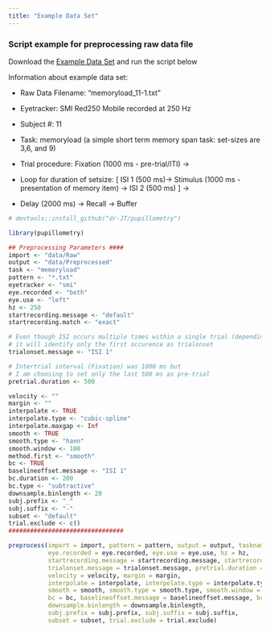 ```yaml
---
title: "Example Data Set"
---
```


### Script example for preprocessing raw data file

Download the [Example Data Set](http://englelab.gatech.edu/R/example_data/Example_memoryload.zip) and run the script below

Information about example data set:

* Raw Data Filename: "memoryload_11-1.txt"

* Eyetracker: SMI Red250 Mobile recorded at 250 Hz

* Subject #: 11

* Task: memoryload (a simple short term memory span task: set-sizes are 3,6, and 9)

* Trial procedure: Fixation (1000 ms - pre-trial/ITI) ->
* Loop for duration of setsize: [ ISI 1 (500 ms)-> Stimulus (1000 ms - presentation of memory item) -> ISI 2 (500 ms) ] ->
* Delay (2000 ms) -> Recall -> Buffer

```r
# devtools::install_github("dr-JT/pupillometry")

library(pupillometry)

## Preprocessing Parameters ####
import <- "data/Raw"
output <- "data/Preprocessed"
task <- "memoryload"
pattern <- "*.txt"
eyetracker <- "smi"
eye.recorded <- "both"
eye.use <- "left"
hz <- 250
startrecording.message <- "default"
startrecording.match <- "exact"

# Even though ISI occurs multiple times within a single trial (depending on the setsize), 
# it will identify only the first occurence as trialonset
trialonset.message <- "ISI 1" 

# Intertrial interval (Fixation) was 1000 ms but 
# I am choosing to set only the last 500 ms as pre-trial
pretrial.duration <- 500

velocity <- ""
margin <- ""
interpolate <- TRUE
interpolate.type <- "cubic-spline"
interpolate.maxgap <- Inf
smooth <- TRUE
smooth.type <- "hann"
smooth.window <- 100
method.first <- "smooth"
bc <- TRUE
baselineoffset.message <- "ISI 1"
bc.duration <- 200
bc.type <- "subtractive"
downsample.binlength <- 20
subj.prefix <- "_"
subj.suffix <- "-"
subset <- "default"
trial.exclude <- c()
################################

preprocess(import = import, pattern = pattern, output = output, taskname = task, eyetracker = eyetracker,
           eye.recorded = eye.recorded, eye.use = eye.use, hz = hz,
           startrecording.message = startrecording.message, startrecording.match = startrecording.match,
           trialonset.message = trialonset.message, pretrial.duration = pretrial.duration,
           velocity = velocity, margin = margin,
           interpolate = interpolate, interpolate.type = interpolate.type, interpolate.maxgap = interpolate.maxgap,
           smooth = smooth, smooth.type = smooth.type, smooth.window = smooth.window, method.first = method.first,
           bc = bc, baselineoffset.message = baselineoffset.message, bc.duration = bc.duration, bc.type = bc.type,
           downsample.binlength = downsample.binlength,
           subj.prefix = subj.prefix, subj.suffix = subj.suffix,
           subset = subset, trial.exclude = trial.exclude)

```

